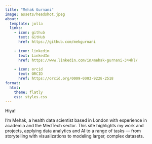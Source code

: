 ```yaml
---
title: "Mehak Gurnani"
image: assets/headshot.jpeg
about: 
  template: jolla
  links: 
    - icon: github
      text: GitHub
      href: https://github.com/mekgurnani
      
    - icon: linkedin
      text: LinkedIn
      href: https://www.linkedin.com/in/mehak-gurnani-344kl/
      
    - icon: orcid
      text: ORCID
      href: https://orcid.org/0009-0003-9228-2518 
format:
  html:
    theme: flatly
    css: styles.css   
---
```


Hiya!

I’m Mehak, a health data scientist based in London with experience in academia and the MedTech sector. This site highlights my work and projects, applying data analytics and AI to a range of tasks — from storytelling with visualizations to modeling larger, complex datasets.



<!-- ## Education -->

<!-- Imperial College London, United Kingdom -->
<!-- MSc in Health Data Analytics | Sept 2019 - July 2022 -->

<!-- BSc in Medical Biosciences | Sept 2022 - October 2023 -->
